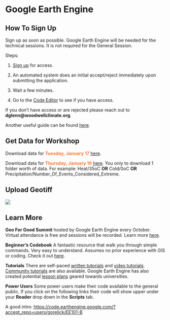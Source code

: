 # Google Earth Engine

## How To Sign Up {-}

Sign up as soon as possible. Google Earth Engine will be needed for the technical sessions. It is not required for the General Session.

Steps:

1.  [Sign up](https://signup.earthengine.google.com/){target="_blank"} for access.

2.  An automated system does an initial accept/reject immediately upon submitting the application.

3.  Wait a few minutes.

4.  Go to the [Code Editor](https://code.earthengine.google.com/){target="_blank"} to see if you have access.

If you don't have access or are rejected please reach out to **dglenn@woodwellclimate.org**.

Another useful guide can be found [here](https://www.linkedin.com/pulse/step-by-step-create-your-google-earth-engine-account-khang-vu-tien){target="_blank"}.

## Get Data for Workshop {-}

Download data for <span style="color: #FF7733;">**Tuesday, January 17**</span> [here](https://github.com/WoodwellRisk/Nepal_Workshops/blob/master/data/DataFiles-Technical_Session_Day_1.zip).

Download data for <span style="color: #FF7733;">**Thursday, January 19**</span> [here](https://github.com/WoodwellRisk/Nepal_Workshops/tree/master/data/DataFiles-Technical_Session_Day_3). You only to download 1 folder worth of data. For example: Heat/35oC **OR** Cold/0oC **OR** Precipitation/Number_Of_Events_Considered_Extreme.

## Upload Geotiff {-}

![](HowToUploadGeoTiff.png)


## Learn More {-}

**Geo For Good Summit** hosted by Google Earth Engine every October. Virtual attendance is free and sessions will be recorded. Learn more [here](https://earthoutreachonair.withgoogle.com).


**Beginner's Codebook** A fantastic resource that walk you through simple commands. Very easy to understand. Assumes no prior experience with GIS or coding. Check it out [here](https://developers.google.com/earth-engine/tutorials/community/beginners-cookbook).

**Tutorials** There are self-paced [written tutorials](https://developers.google.com/earth-engine/tutorials/tutorials) and [video tutorials](https://developers.google.com/earth-engine/tutorials/videos). [Community tutorials](https://developers.google.com/earth-engine/tutorials/community/explore) are also available. Google Earth Engine has also created potential [lesson plans](https://developers.google.com/earth-engine/tutorials/edu) geared towards universities.

**Power Users** Some power users make their code available to the general public. If you click on the following links their code will show upper under your **Reader** drop down in the **Scripts** tab.

A good intro: [https://code.earthengine.google.com/?accept_repo=users/gorelick/EE101-B](https://code.earthengine.google.com/?accept_repo=users/gorelick/EE101-B)


